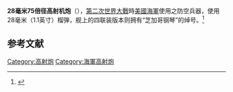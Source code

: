 {{expand|time=2014-12-12T03:26:01+00:00}}
{{Infobox Weapon
|name=28毫米75倍径高射机砲
|origin={{USA}}
|image=[[File:28_mm_AA_gun.jpg|300px]]
|caption=[[第二次世界大戰|第二次世界大戰]]期间[[賓夕法尼亞號戰列艦|賓夕法尼亞號]]搭乘之四聯裝28毫米防空機關砲
|type=[[防空砲|艦載防空機關砲]]
<!-- Type selection -->
|is_ranged=yes
|is_artillery=yes
<!-- Service history -->
|used_by={{navy|USA}}
|wars=第二次世界大戰
|nicknam=芝加哥钢琴
<!-- General specifications -->
|spec_label=
|weight=4800公斤
|length=3.04米
|Barrel length=2.10米（75倍口徑）
|width=
|height=
|diameter=
|crew=
<!-- Ranged weapon specifications -->
|cartridge= 曳光榴弾
|caliber= 28毫米
|action= 
|rate= 每分鐘150發 
|velocity= 820米／秒
|range= 
|max_range= 5800米
|feed= 
|sights= 
<!-- Artillery specifications -->
|breech=
|recoil=83 mm
|carriage=
|elevation= 俯角15～仰角110度
|traverse= 360度
}}
'''28毫米75倍径高射机炮'''（{{lang-en|1.1"/75 caliber gun}}），[[第二次世界大戰|第二次世界大戰]]時[[美國海軍|美國海軍]]使用之防空兵器，使用28毫米（1.1英寸）榴弾，舰上的四联装版本则拥有“芝加哥钢琴”的绰号。<ref>{{Cite web |url=http://www.navweaps.com/Weapons/WNUS_1-1-75_mk1.php |title=1.1"/75 (28 mm) Mark 1 and Mark 2 |accessdate=2017-04-09 |archive-date=2018-09-30 |archive-url=https://web.archive.org/web/20180930212147/http://www.navweaps.com/Weapons/WNUS_1-1-75_mk1.php |dead-url=no }}</ref>

==参考文献==
{{reflist}}

{{二戰美國海軍武器|state=collapsed}}
[[Category:高射炮|Category:高射炮]]
[[Category:海軍高射炮|Category:海軍高射炮]]